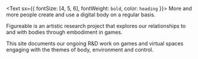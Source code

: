 <Text sx={{ fontSize: [4, 5, 6], fontWeight: `bold`, color: `heading` }}>
  More and more people create and use a digital body on a regular basis.
</Text>

Figureable is an artistic research project that explores our relationships to and with bodies through embodiment in games.

This site documents our ongoing R&D work on games and virtual spaces engaging with the themes of body, environment and control.
